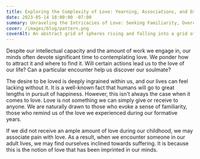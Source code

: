 ```yaml
---
title: Exploring the Complexity of Love: Yearning, Associations, and Emotional Patterns
date: 2023-05-14 18:00:00 -07:00
summary: Unraveling the Intricacies of Love: Seeking Familiarity, Overcoming Associations, and Redefining Emotional Patterns
cover: /images/blog/pattern.png
coverAlt: An abstract grid of spheres rising and falling into a grid of circular holes beneath.
---
```


Despite our intellectual capacity and the amount of work we engage in, our minds often devote significant time to contemplating love. We ponder how to attract it and where to find it. Will certain actions lead us to the love of our life? Can a particular encounter help us discover our soulmate?

The desire to be loved is deeply ingrained within us, and our lives can feel lacking without it. It is a well-known fact that humans will go to great lengths in pursuit of happiness. However, this isn't always the case when it comes to love. Love is not something we can simply give or receive to anyone. We are naturally drawn to those who evoke a sense of familiarity, those who remind us of the love we experienced during our formative years.

If we did not receive an ample amount of love during our childhood, we may associate pain with love. As a result, when we encounter someone in our adult lives, we may find ourselves inclined towards suffering. It is because this is the notion of love that has been imprinted in our minds.